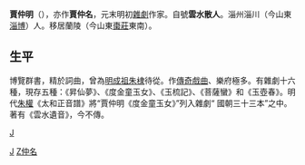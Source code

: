 '''賈仲明'''（{{bd|1343年||1422年||J}}），亦作'''賈仲名'''，元末明初[[雜劇|雜劇]]作家。自號'''雲水散人'''。淄州淄川（今山東[[淄博|淄博]]）人。移居蘭陵（今山東[[棗莊|棗莊]]東南）。

==生平==
博覽群書，精於詞曲，曾為[[明成祖|明成祖朱棣]]待從。作[[傳奇戲曲|傳奇戲曲]]、樂府極多。有雜劇十六種，現存五種：《昇仙夢》、《度金童玉女》、《玉梳記》、《菩薩蠻》和《玉壺春》。明代[[朱權|朱權]]《太和正音譜》將“賈仲明《度金童玉女》”列入雜劇“ 國朝三十三本”之中。著有《雲水遺音》，今不傳。

{{元朝人物小作品}}

[[Category:明朝剧作家|J]]
[[Category:贾姓|Z仲名]]
[[category:淄川人|J]]